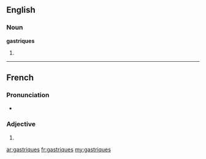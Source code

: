 ==English==

===Noun===
'''gastriques'''

# {{plural of|gastrique}}

----

==French==

===Pronunciation===
* {{IPA|/ɡastʁik/|lang=fr}}

===Adjective===
{{fr-adj-form}} {{m|f|p}}

# {{plural of|gastrique|lang=fr|nocat=1}}

[[ar:gastriques]]
[[fr:gastriques]]
[[my:gastriques]]